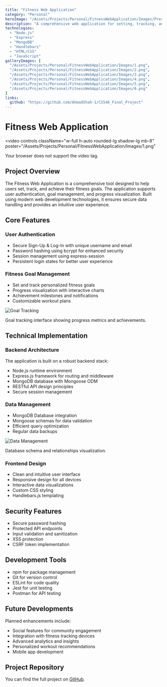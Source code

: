 ```yaml
---
title: "Fitness Web Application"
category: "Personal"
heroImage: "/Assets/Projects/Personal/FitnessWebApplication/Images/Presentation (2).mp4"
description: "A comprehensive web application for setting, tracking, and achieving fitness goals with secure user authentication and progress visualization."
technologies:
  - "Node.js"
  - "Express"
  - "MongoDB"
  - "Handlebars"
  - "HTML/CSS"
  - "JavaScript"
galleryImages: [
  "/Assets/Projects/Personal/FitnessWebApplication/Images/1.png",
  "/Assets/Projects/Personal/FitnessWebApplication/Images/2.png",
  "/Assets/Projects/Personal/FitnessWebApplication/Images/3.png",
  "/Assets/Projects/Personal/FitnessWebApplication/Images/4.png",
  "/Assets/Projects/Personal/FitnessWebApplication/Images/5.png",
  "/Assets/Projects/Personal/FitnessWebApplication/Images/6.png"
]
links:
  github: "https://github.com/AhmadShah-1/CS546_Final_Project"
---
```


# Fitness Web Application

<video 
  controls
  className="w-full h-auto rounded-lg shadow-lg mb-8"
  poster="/Assets/Projects/Personal/FitnessWebApplication/Images/1.png"
>
  <source src="/Assets/Projects/Personal/FitnessWebApplication/Images/Presentation (2).mp4" type="video/mp4" />
  Your browser does not support the video tag.
</video>

## Project Overview

The Fitness Web Application is a comprehensive tool designed to help users set, track, and achieve their fitness goals. The application supports user authentication, goal management, and progress visualization. Built using modern web development technologies, it ensures secure data handling and provides an intuitive user experience.

## Core Features

### User Authentication

* Secure Sign-Up & Log-In with unique username and email
* Password hashing using bcrypt for enhanced security
* Session management using express-session
* Persistent login states for better user experience

### Fitness Goal Management

* Set and track personalized fitness goals
* Progress visualization with interactive charts
* Achievement milestones and notifications
* Customizable workout plans

![Goal Tracking](/Assets/Projects/Personal/FitnessWebApplication/Images/1.png)

Goal tracking interface showing progress metrics and achievements.

## Technical Implementation

### Backend Architecture

The application is built on a robust backend stack:

* Node.js runtime environment
* Express.js framework for routing and middleware
* MongoDB database with Mongoose ODM
* RESTful API design principles
* Secure session management

### Data Management

* MongoDB Database integration
* Mongoose schemas for data validation
* Efficient query optimization
* Regular data backups

![Data Management](/Assets/Projects/Personal/FitnessWebApplication/Images/6.png)

Database schema and relationships visualization.

### Frontend Design

* Clean and intuitive user interface
* Responsive design for all devices
* Interactive data visualizations
* Custom CSS styling
* Handlebars.js templating

## Security Features

* Secure password hashing
* Protected API endpoints
* Input validation and sanitization
* XSS protection
* CSRF token implementation

## Development Tools

* npm for package management
* Git for version control
* ESLint for code quality
* Jest for unit testing
* Postman for API testing

## Future Developments

Planned enhancements include:

* Social features for community engagement
* Integration with fitness tracking devices
* Advanced analytics and insights
* Personalized workout recommendations
* Mobile app development

## Project Repository

You can find the full project on [GitHub](https://github.com/AhmadShah-1/CS546_Final_Project).
